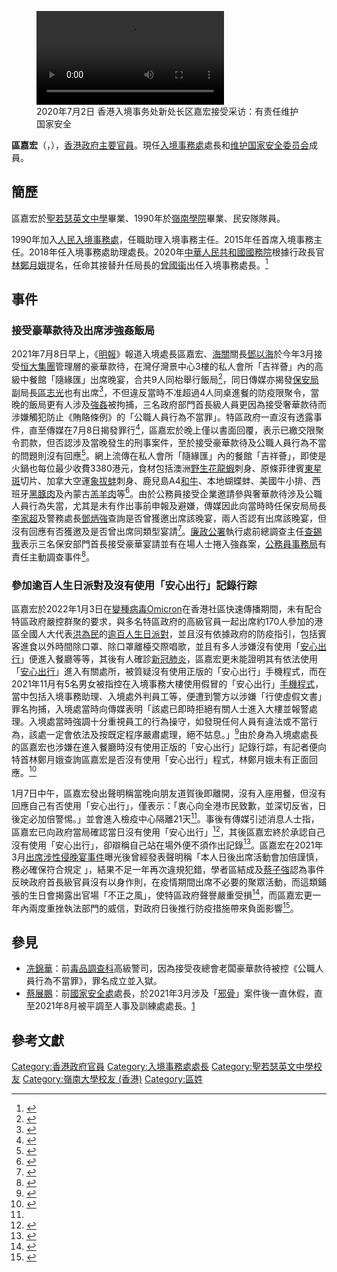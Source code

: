 {{Infobox officeholder
| honorific-prefix = [[尊敬的#香港|The Honourable]]
|name = 區嘉宏
| native_name = Au Ka-wang
| native_name_lang = en
| honorific-suffix = [[卓越獎章|IDSM]]
|image = Au Ka-wang.jpg
|office = {{HKSAR}}<br/>第7任[[入境事務處|入境事務處]]處長
|chief-executive= [[林鄭月娥|林鄭月娥]]{{to}}[[李家超|李家超]]
|term_start = 2020年7月1日<br>{{small|署任：2020年4月23日－2020年6月30日}}
|term_end =
|1blankname=保安局局長
|1namedata=[[李家超|李家超]]{{to}}[[鄧炳強|鄧炳強]]
|2blankname= 副處長
|2namedata=[[陳天賜_（入境處職員）|陳天賜]]{{to}}[[郭俊峯|郭俊峯]]
|predecessor= [[曾國衞|曾國衞]]
|successor= 
|birth_date = {{birth year and age|1967}}
|birth_place = 
|nationality = {{CNHK}}
|native place = 
|religion = 
|spouse = 
|children= 1子2女<ref>{{cite news|url=https://hk.on.cc/hk/bkn/cnt/news/20200709/bkn-20200709001517174-0709_00822_001.html|title=區嘉宏投身入境處32載　太太成重要支柱|newspaper=[[東網|東網]]|date=2020-07-09|accessdate=2020-07-09|archive-date=2021-07-22|archive-url=https://web.archive.org/web/20210722132031/https://hk.on.cc/hk/bkn/cnt/news/20200709/bkn-20200709001517174-0709_00822_001.html}}</ref>
|signature=
|alma_mater = [[聖若瑟英文中學|聖若瑟英文中學]]
|educate = * [[嶺南大學_(香港)|嶺南學院]]
|residence = 
}}
[[File:2020年7月2日_香港入境事务处新处长区嘉宏：有责任维护国家安全.webm|2020年7月2日 香港入境事务处新处长区嘉宏接受采访：有责任维护国家安全]]

'''區嘉宏'''{{IDSM}}（{{lang-en|Au Ka-wang}}，{{bd|1967年}}），[[香港特別行政區政府|香港政府]][[香港特別行政區主要官員|主要官員]]。現任[[入境事務處|入境事務處]]處長和[[香港特别行政区维护国家安全委员会|维护国家安全委员会]]成員。

== 簡歷 ==
區嘉宏於[[聖若瑟英文中學|聖若瑟英文中學]]畢業、1990年於[[嶺南大學_(香港)|嶺南學院]]畢業、民安隊隊員。

1990年加入[[人民入境事務處|人民入境事務處]]，任職助理入境事務主任。2015年任首席入境事務主任。2018年任入境事務處助理處長。2020年[[中華人民共和國國務院|中華人民共和國國務院]]根據行政長官[[林鄭月娥|林鄭月娥]]提名，任命其接替升任局長的[[曾國衞|曾國衞]]出任入境事務處長。<ref>{{cite news|url=https://hk.on.cc/hk/bkn/cnt/news/20200702/bkn-20200702104808269-0702_00822_001.html|title=國務院任命區嘉宏為入境處處長　今日生效|date=2020-07-02|accessdate=2020-07-02|archive-date=2020-07-02|archive-url=https://web.archive.org/web/20200702112049/https://hk.on.cc/hk/bkn/cnt/news/20200702/bkn-20200702104808269-0702_00822_001.html|dead-url=no}}</ref>

== 事件 ==
=== 接受豪華款待及出席涉強姦飯局 ===
{{main|保安局高官出席涉性侵晚宴事件}}
2021年7月8日早上，《[[明報|明報]]》報道入境處長區嘉宏、[[香港海關|海關]]關長[[鄧以海|鄧以海]]於今年3月接受[[恒大集團|恒大集團]]管理層的豪華款待，在灣仔灣景中心3樓的私人會所「吉祥薈」內的高級中餐館「隨緣匯」出席晚宴，合共9人同枱舉行飯局<ref name="入境、海關、保安局涉出席強姦飯局">{{cite news |title=香港入境、海關、保安三高層私竇「犯聚」　認違限聚令否認涉三月強姦案 |url=https://www.rfa.org/cantonese/news/htm/hk-scandal-07082021084441.html |accessdate=2021-07-09 |work=RFA |date=2021-07-08 |archive-date=2021-07-13 |archive-url=https://web.archive.org/web/20210713055452/https://www.rfa.org/cantonese/news/htm/hk-scandal-07082021084441.html }}</ref>，同日傳媒亦揭發[[保安局|保安局]]副局長[[區志光|區志光]]也有出席<ref name="保安局副局長區志光涉強姦飯局">{{cite news |title=入境處長海關關長證實違限聚令 保安局副局長區志光同在場 |url=https://www.am730.com.hk/news/%E6%96%B0%E8%81%9E/%E9%98%B2%E7%96%AB%E6%8E%AA%E6%96%BD%EF%BD%9C%E5%82%B3%E5%85%A5%E5%A2%83%E6%B5%B7%E9%97%9C%E9%A6%96%E9%95%B7%E6%B6%89%E9%81%95%E9%99%90%E8%81%9A%E4%BB%A4%E3%80%80%E8%AD%A6%E6%9F%A5%E5%BC%B7%E5%A7%A6%E6%A1%88%E6%8F%AD%E9%81%95%E8%A6%8F%E9%A3%AF%E8%81%9A-275007 |accessdate=2021-07-09 |work=AM730 |date=2021-07-08 |archive-date=2021-07-08 |archive-url=https://web.archive.org/web/20210708154525/https://www.am730.com.hk/news/%E6%96%B0%E8%81%9E/%E9%98%B2%E7%96%AB%E6%8E%AA%E6%96%BD%EF%BD%9C%E5%82%B3%E5%85%A5%E5%A2%83%E6%B5%B7%E9%97%9C%E9%A6%96%E9%95%B7%E6%B6%89%E9%81%95%E9%99%90%E8%81%9A%E4%BB%A4%E3%80%80%E8%AD%A6%E6%9F%A5%E5%BC%B7%E5%A7%A6%E6%A1%88%E6%8F%AD%E9%81%95%E8%A6%8F%E9%A3%AF%E8%81%9A-275007 }}</ref>，不但違反當時不准超過4人同桌進餐的防疫限聚令，當晚的飯局更有人涉及[[強姦|強姦]]被拘捕，三名政府部門首長級人員更因為接受奢華款待而涉嫌觸犯防止《賄賂條例》的「公職人員行為不當罪」。特區政府一直沒有透露事件，直至傳媒在7月8日揭發罪行<ref name="保安局三高層回應涉強姦飯局">{{cite news |title=保安副局入境處長海關關長 與恒大高層出席同一飯局 保安系統3長官認犯聚 多疑團未解 |url=https://news.mingpao.com/pns/%E6%B8%AF%E8%81%9E/article/20210709/s00002/1625770091108/%E4%BF%9D%E5%AE%89%E5%89%AF%E5%B1%80%E5%85%A5%E5%A2%83%E8%99%95%E9%95%B7%E6%B5%B7%E9%97%9C%E9%97%9C%E9%95%B7-%E8%88%87%E6%81%92%E5%A4%A7%E9%AB%98%E5%B1%A4%E5%87%BA%E5%B8%AD%E5%90%8C%E4%B8%80%E9%A3%AF%E5%B1%80-%E4%BF%9D%E5%AE%89%E7%B3%BB%E7%B5%B13%E9%95%B7%E5%AE%98%E8%AA%8D%E7%8A%AF%E8%81%9A-%E5%A4%9A%E7%96%91%E5%9C%98%E6%9C%AA%E8%A7%A3 |accessdate=2021-07-09 |work=明報 |date=2021-07-09 |archive-date=2021-07-12 |archive-url=https://web.archive.org/web/20210712092642/https://news.mingpao.com/pns/%E6%B8%AF%E8%81%9E/article/20210709/s00002/1625770091108/%E4%BF%9D%E5%AE%89%E5%89%AF%E5%B1%80%E5%85%A5%E5%A2%83%E8%99%95%E9%95%B7%E6%B5%B7%E9%97%9C%E9%97%9C%E9%95%B7-%E8%88%87%E6%81%92%E5%A4%A7%E9%AB%98%E5%B1%A4%E5%87%BA%E5%B8%AD%E5%90%8C%E4%B8%80%E9%A3%AF%E5%B1%80-%E4%BF%9D%E5%AE%89%E7%B3%BB%E7%B5%B13%E9%95%B7%E5%AE%98%E8%AA%8D%E7%8A%AF%E8%81%9A-%E5%A4%9A%E7%96%91%E5%9C%98%E6%9C%AA%E8%A7%A3 }}</ref>，區嘉宏於晚上僅以書面回覆，表示已繳交限聚令罰款，但否認涉及當晚發生的刑事案件，至於接受豪華款待及公職人員行為不當的問題則沒有回應<ref name="入境海關首長回應涉強姦飯局">{{cite news |title=【高官犯聚飯局】入境海關首長認違限聚令　否認晚宴涉強姦案　未答是否接受款待 |url=https://www.thestandnews.com/politics/a_%E9%AB%98%E5%AE%98%E7%8A%AF%E8%81%9A%E9%A3%AF%E5%B1%80%E5%85%A5%E5%A2%83%E6%B5%B7%E9%97%9C%E9%A6%96%E9%95%B7%E5%8D%80%E5%98%89%E5%AE%8F%E9%84%A7%E4%BB%A5%E6%B5%B7%E7%99%BC%E8%81%B2%E6%98%8E-%E6%89%BF%E8%AA%8D%E9%81%95%E4%BE%8B%E5%B7%B2%E4%BA%A4%E7%BD%B0%E6%AC%BE-%E5%90%A6%E8%AA%8D%E6%B6%89%E5%88%91%E4%BA%8B%E6%A1%88 |accessdate=2021-07-09 |work=立場新聞 |date=2021-07-08 |archive-date=2021-07-11 |archive-url=https://web.archive.org/web/20210711032553/https://www.thestandnews.com/politics/a_%E9%AB%98%E5%AE%98%E7%8A%AF%E8%81%9A%E9%A3%AF%E5%B1%80%E5%85%A5%E5%A2%83%E6%B5%B7%E9%97%9C%E9%A6%96%E9%95%B7%E5%8D%80%E5%98%89%E5%AE%8F%E9%84%A7%E4%BB%A5%E6%B5%B7%E7%99%BC%E8%81%B2%E6%98%8E-%E6%89%BF%E8%AA%8D%E9%81%95%E4%BE%8B%E5%B7%B2%E4%BA%A4%E7%BD%B0%E6%AC%BE-%E5%90%A6%E8%AA%8D%E6%B6%89%E5%88%91%E4%BA%8B%E6%A1%88 }}</ref>。網上流傳在私人會所「隨緣匯」內的餐館「吉祥薈」，即使是火鍋也每位最少收費3380港元，食材包括澳洲[[龍蝦|野生花龍蝦]]刺身、原條菲律賓[[東星斑|東星斑]]切片、加拿大空運[[象拔蚌|象拔蚌]]刺身、鹿兒島A4[[和牛|和牛]]、本地蝴蝶蚌、美國牛小排、西班牙[[伊比利亞豬|黑豚肉]]及內蒙古[[羔羊肉|羔羊肉]]等<ref name="火鍋人頭費最少3380元">{{cite news |title=網傳吉祥薈火鍋菜單 人頭費最少3380元 |url=https://m.mingpao.com/pns/%E8%A6%81%E8%81%9E/article/20210710/s00001/1625855229322/%E7%B6%B2%E5%82%B3%E5%90%89%E7%A5%A5%E8%96%88%E7%81%AB%E9%8D%8B%E8%8F%9C%E5%96%AE-%E4%BA%BA%E9%A0%AD%E8%B2%BB%E6%9C%80%E5%B0%913380%E5%85%83 |work=明報 |date=2021-07-10 |accessdate=2021-07-10 |archive-date=2021-07-11 |archive-url=https://web.archive.org/web/20210711003349/https://m.mingpao.com/pns/%E8%A6%81%E8%81%9E/article/20210710/s00001/1625855229322/%E7%B6%B2%E5%82%B3%E5%90%89%E7%A5%A5%E8%96%88%E7%81%AB%E9%8D%8B%E8%8F%9C%E5%96%AE-%E4%BA%BA%E9%A0%AD%E8%B2%BB%E6%9C%80%E5%B0%913380%E5%85%83 }}</ref>。由於公務員接受企業邀請參與奢華款待涉及公職人員行為失當，尤其是未有作出事前申報及避嫌，傳媒因此向當時時任保安局局長[[李家超|李家超]]及警務處長[[鄧炳強|鄧炳強]]查詢是否曾獲邀出席該晚宴，兩人否認有出席該晚宴，但沒有回應有否獲邀及是否曾出席同類型宴請<ref name="保安局就出席強姦晚宴表歉意">{{cite news |title=保安局：應邀赴宴犯聚 3官「表歉意」 企圖強姦案被告「陳奮」7．19應訊 與恒大高層同名 |url=https://news.mingpao.com/pns/%E8%A6%81%E8%81%9E/article/20210710/s00001/1625855226327/%E4%BF%9D%E5%AE%89%E5%B1%80-%E6%87%89%E9%82%80%E8%B5%B4%E5%AE%B4%E7%8A%AF%E8%81%9A-3%E5%AE%98%E3%80%8C%E8%A1%A8%E6%AD%89%E6%84%8F%E3%80%8D-%E4%BC%81%E5%9C%96%E5%BC%B7%E5%A7%A6%E6%A1%88%E8%A2%AB%E5%91%8A%E3%80%8C%E9%99%B3%E5%A5%AE%E3%80%8D7-19%E6%87%89%E8%A8%8A-%E8%88%87%E6%81%92%E5%A4%A7%E9%AB%98%E5%B1%A4%E5%90%8C%E5%90%8D |work=明報 |date=2021-07-10 |accessdate=2021-07-10 |archive-date=2021-07-09 |archive-url=https://web.archive.org/web/20210709221655/https://news.mingpao.com/pns/%E8%A6%81%E8%81%9E/article/20210710/s00001/1625855226327/%E4%BF%9D%E5%AE%89%E5%B1%80-%E6%87%89%E9%82%80%E8%B5%B4%E5%AE%B4%E7%8A%AF%E8%81%9A-3%E5%AE%98%E3%80%8C%E8%A1%A8%E6%AD%89%E6%84%8F%E3%80%8D-%E4%BC%81%E5%9C%96%E5%BC%B7%E5%A7%A6%E6%A1%88%E8%A2%AB%E5%91%8A%E3%80%8C%E9%99%B3%E5%A5%AE%E3%80%8D7-19%E6%87%89%E8%A8%8A-%E8%88%87%E6%81%92%E5%A4%A7%E9%AB%98%E5%B1%A4%E5%90%8C%E5%90%8D }}</ref>。[[廉政公署_(香港)|廉政公署]]執行處前總調查主任[[查錫我|查錫我]]表示三名保安部門首長接受豪華宴請並有在場人士捲入強姦案，[[公務員事務局|公務員事務局]]有責任主動調查事件<ref name="查：公務員事務局必須主動調查">{{cite news |title=三保安高官承認接受款待　恒大近年陷財務危機　前廉署主任：公務員事務局必須主動調查 |url=https://www.rfa.org/cantonese/news/htm/hk-scandal-07092021074849.html |accessdate=2021-07-10 |work=RFA |date=2021-07-10 |archive-date=2021-07-09 |archive-url=https://web.archive.org/web/20210709121215/https://www.rfa.org/cantonese/news/htm/hk-scandal-07092021074849.html }}</ref>。

=== 參加逾百人生日派對及沒有使用「安心出行」記錄行踪 ===
{{main|洪為民生日派對事件}}
區嘉宏於2022年1月3日在[[嚴重急性呼吸綜合症冠狀病毒2型Omicron變異株|變種病毒Omicron]]在香港社區快速傳播期間，未有配合特區政府嚴控群聚的要求，與多名特區政府的高級官員一起出席約170人參加的港區全國人大代表[[洪為民|洪為民]]的[[洪為民生日派對事件|逾百人生日派對]]，並且沒有依據政府的防疫指引，包括賓客進食以外時間除口罩、除口罩離檯交際唱歌，並且有多人涉嫌沒有使用「[[安心出行|安心出行]]」便進入餐廳等等，其後有人確診[[新冠肺炎|新冠肺炎]]，區嘉宏更未能證明其有依法使用「[[安心出行|安心出行]]」進入有關處所，被質疑沒有使用正版的「安心出行」手機程式，而在2021年11月有5名男女被指控在入境事務大樓使用假冒的「安心出行」[[行動應用程式|手機程式]]，當中包括入境事務助理、入境處外判員工等，便遭到警方以涉嫌「行使虛假文書」罪名拘捕，入境處當時向傳媒表明「該處已即時拒絕有關人士進入大樓並報警處理。入境處當時強調十分重視員工的行為操守，如發現任何人員有違法或不當行為，該處一定會依法及按既定程序嚴肅處理，絕不姑息。」<ref>{{cite news |title=入境處：涉用假「安心」被捕兩職員已停職 |url=https://www.wenweipo.com/s/202111/02/AP618118c1e4b0c0f6bc931eb2.html |work=文匯報 |date=2021-11-02}}</ref>由於身為入境處處長的區嘉宏也涉嫌在進入餐廳時沒有使用正版的「安心出行」記錄行踪，有記者便向特首林鄭月娥查詢區嘉宏是否沒有使用「安心出行」程式，林鄭月娥未有正面回應。<ref name="inmediahk-2022-01-07">{{cite news |title=入境處處長區嘉宏未能證明出行紀錄 涉無嘟「安心出行」 |url=https://www.inmediahk.net/node/%E6%94%BF%E7%B6%93/%E5%85%A5%E5%A2%83%E8%99%95%E8%99%95%E9%95%B7%E5%8D%80%E5%98%89%E5%AE%8F%E6%9C%AA%E8%83%BD%E8%AD%89%E6%98%8E%E5%87%BA%E8%A1%8C%E7%B4%80%E9%8C%84-%E6%B6%89%E7%84%A1%E5%98%9F%E3%80%8C%E5%AE%89%E5%BF%83%E5%87%BA%E8%A1%8C%E3%80%8D |work=獨立媒體（香港） |date=2022-01-07 |accessdate=2022-01-07 |archive-date=2022-01-06 |archive-url=https://web.archive.org/web/20220106152750/https://www.inmediahk.net/node/%E6%94%BF%E7%B6%93/%E5%85%A5%E5%A2%83%E8%99%95%E8%99%95%E9%95%B7%E5%8D%80%E5%98%89%E5%AE%8F%E6%9C%AA%E8%83%BD%E8%AD%89%E6%98%8E%E5%87%BA%E8%A1%8C%E7%B4%80%E9%8C%84-%E6%B6%89%E7%84%A1%E5%98%9F%E3%80%8C%E5%AE%89%E5%BF%83%E5%87%BA%E8%A1%8C%E3%80%8D }}</ref>

1月7日中午，區嘉宏發出聲明稱當晚向朋友道賀後即離開，沒有入座用餐，但沒有回應自己有否使用「安心出行」，僅表示：「衷心向全港市民致歉，並深切反省，日後定必加倍警惕。」並會進入檢疫中心隔離21天<ref name="inmediahk-2022-01-07"/>。事後有傳媒引述消息人士指，區嘉宏已向政府當局確認當日沒有使用「安心出行」<ref>{{cite news |title=01消息：入境處長認無嘟安心出行　區嘉宏抗辯因站於生日會場外 |url=https://www.hk01.com/政情/721552/01消息-入境處長認無嘟安心出行-區嘉宏抗辯因站於生日會場外 |work=香港01 |date=2022-01-07 |accessdate=2022-06-08 |archive-date=2022-01-25 |archive-url=https://web.archive.org/web/20220125124350/https://www.hk01.com/%E6%94%BF%E6%83%85/721552/01%E6%B6%88%E6%81%AF-%E5%85%A5%E5%A2%83%E8%99%95%E9%95%B7%E8%AA%8D%E7%84%A1%E5%98%9F%E5%AE%89%E5%BF%83%E5%87%BA%E8%A1%8C-%E5%8D%80%E5%98%89%E5%AE%8F%E6%8A%97%E8%BE%AF%E5%9B%A0%E7%AB%99%E6%96%BC%E7%94%9F%E6%97%A5%E6%9C%83%E5%A0%B4%E5%A4%96 }}</ref>，其後區嘉宏終於承認自己沒有使用「安心出行」，卻辯稱自己站在場外便不須作出記錄<ref name="rfa-2022-01-07">{{cite news |title=無視安心出行一再犯錯　林鄭為何只對徐英偉失望？ |url=https://www.rfa.org/cantonese/talkshows/kwtk/kwtk1-01072022080336.html |accessdate=2022-01-10 |work=RFA |date=2022-01-07 |archive-date=2022-01-08 |archive-url=https://web.archive.org/web/20220108054540/https://www.rfa.org/cantonese/talkshows/kwtk/kwtk1-01072022080336.html }}</ref>。區嘉宏在2021年3月[[保安局高官出席涉性侵晚宴事件|出席涉性侵晚宴事件]]曝光後曾經發表聲明稱「本人日後出席活動會加倍謹慎，務必確保符合規定 」，結果不足一年再次違規犯錯，學者區結成及[[蔡子強|蔡子強]]認為事件反映政府首長級官員沒有以身作則，在疫情期間出席不必要的聚眾活動，而這類鋪張的生日會揭露出官場「不正之風」，使特區政府聲譽嚴重受損<ref name="mingpao-2022-01-09a">{{cite news |title=談公職倫理 區結成：事件損政府抗疫威信 |url=https://news.mingpao.com/pns/%E8%A6%81%E8%81%9E/article/20220109/s00001/1641664834885/%E8%AB%87%E5%85%AC%E8%81%B7%E5%80%AB%E7%90%86-%E5%8D%80%E7%B5%90%E6%88%90-%E4%BA%8B%E4%BB%B6%E6%90%8D%E6%94%BF%E5%BA%9C%E6%8A%97%E7%96%AB%E5%A8%81%E4%BF%A1 |accessdate=2022-01-10 |work=明報 |date=2022-01-09 |archive-date=2022-01-11 |archive-url=https://web.archive.org/web/20220111045423/https://news.mingpao.com/pns/%E8%A6%81%E8%81%9E/article/20220109/s00001/1641664834885/%E8%AB%87%E5%85%AC%E8%81%B7%E5%80%AB%E7%90%86-%E5%8D%80%E7%B5%90%E6%88%90-%E4%BA%8B%E4%BB%B6%E6%90%8D%E6%94%BF%E5%BA%9C%E6%8A%97%E7%96%AB%E5%A8%81%E4%BF%A1 }}</ref>，而區嘉宏更一年內兩度重挫執法部門的威信，對政府日後推行防疫措施帶來負面影響<ref name="mingpao-2022-01-09">{{cite news |title=13官12道歉 民政副局陳積志未回應 蔡子強：區嘉宏兩挫執法威信 |url=https://news.mingpao.com/pns/%E8%A6%81%E8%81%9E/article/20220109/s00001/1641664833955/13%E5%AE%9812%E9%81%93%E6%AD%89-%E6%B0%91%E6%94%BF%E5%89%AF%E5%B1%80%E9%99%B3%E7%A9%8D%E5%BF%97%E6%9C%AA%E5%9B%9E%E6%87%89-%E8%94%A1%E5%AD%90%E5%BC%B7-%E5%8D%80%E5%98%89%E5%AE%8F%E5%85%A9%E6%8C%AB%E5%9F%B7%E6%B3%95%E5%A8%81%E4%BF%A1 |accessdate=2022-01-10 |work=明報 |date=2022-01-09 |archive-date=2022-01-09 |archive-url=https://web.archive.org/web/20220109042922/https://m.mingpao.com/pns/%E8%A6%81%E8%81%9E/article/20220109/s00001/1641664833955/13%E5%AE%9812%E9%81%93%E6%AD%89-%E6%B0%91%E6%94%BF%E5%89%AF%E5%B1%80%E9%99%B3%E7%A9%8D%E5%BF%97%E6%9C%AA%E5%9B%9E%E6%87%89-%E8%94%A1%E5%AD%90%E5%BC%B7-%E5%8D%80%E5%98%89%E5%AE%8F%E5%85%A9%E6%8C%AB%E5%9F%B7%E6%B3%95%E5%A8%81%E4%BF%A1 }}</ref>。

==參見==
*[[冼錦華|冼錦華]]：前[[毒品調查科|毒品調查科]]高級警司，因為接受夜總會老闆豪華款待被控《公職人員行為不當罪》，罪名成立並入獄。
*[[蔡展鵬|蔡展鵬]]：前[[香港警務處國家安全處|國家安全處]]處長，於2021年3月涉及「[[邪骨|邪骨]]」案件後一直休假，直至2021年8月被平調至人事及訓練處處長。[https://www.hk01.com/%E6%94%BF%E6%83%85/660791/%E8%AD%A6%E5%8B%99%E8%99%95%E8%99%95%E9%95%B7%E8%95%AD%E6%BE%A4%E9%A0%A4-%E8%94%A1%E5%B1%95%E9%B5%AC%E6%A1%88%E7%84%A1%E5%88%91%E4%BA%8B%E6%88%90%E4%BB%BD-%E8%AA%BF%E4%BB%BB%E4%BA%BA%E4%BA%8B%E5%8F%8A%E8%A8%93%E7%B7%B4%E8%99%95%E8%99%95%E9%95%B7] {{Wayback|url=https://www.hk01.com/%E6%94%BF%E6%83%85/660791/%E8%AD%A6%E5%8B%99%E8%99%95%E8%99%95%E9%95%B7%E8%95%AD%E6%BE%A4%E9%A0%A4-%E8%94%A1%E5%B1%95%E9%B5%AC%E6%A1%88%E7%84%A1%E5%88%91%E4%BA%8B%E6%88%90%E4%BB%BD-%E8%AA%BF%E4%BB%BB%E4%BA%BA%E4%BA%8B%E5%8F%8A%E8%A8%93%E7%B7%B4%E8%99%95%E8%99%95%E9%95%B7 |date=20211001160416 }}

== 參考文獻 ==
{{reflist|2}}

{{start box}}

{{s-gov|香港特別行政區}}
{{s-bef | before=[[曾國衛|曾國衛]]}}
{{s-ttl | title= [[File:Hong_Kong_SAR_Regional_Emblem.svg|22px]][[入境事務處|入境事務處]]處長 |  years=2020年7月2日至今}}
{{s-inc}}
{{s-before|[[羅振南|羅振南]]}}
{{s-title|[[File:Hong_Kong_SAR_Regional_Emblem.svg|22px]][[入境事務處|入境事務處]]副處長|2019年5月1日年至2020年7月2日}}
{{s-after|[[陳天賜_(入境處)|陳天賜]]}}

[[Category:香港政府官員|Category:香港政府官員]]
[[Category:入境事務處處長|Category:入境事務處處長]]
[[Category:聖若瑟英文中學校友|Category:聖若瑟英文中學校友]]
[[Category:嶺南大學校友_(香港)|Category:嶺南大學校友 (香港)]]
[[Category:區姓|Category:區姓]]